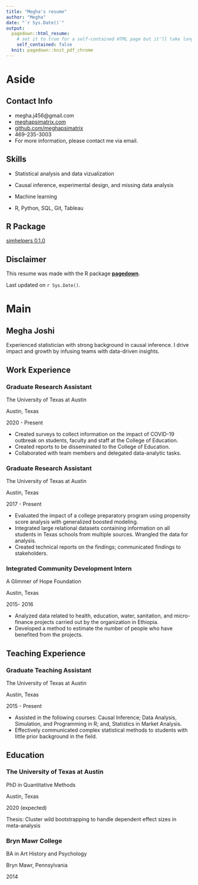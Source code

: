 ```yaml
---
title: "Megha's resume"
author: "Megha"
date: "`r Sys.Date()`"
output:
  pagedown::html_resume:
    # set it to true for a self-contained HTML page but it'll take longer to render
    self_contained: false
  knit: pagedown::knit_pdf_chrome
---
```


Aside
================================================================================




Contact Info {#contact}
--------------------------------------------------------------------------------

- <i class="fa fa-envelope"></i> megha.j456@gmail.com
- <i class="fa fa-globe"></i> [meghapsimatrix.com](https://meghapsimatrix.com/)
- <i class="fa fa-github"></i> [github.com/meghapsimatrix](https://github.com/meghapsimatrix)
- <i class="fa fa-phone"></i> 469-235-3003
- For more information, please contact me via email.


Skills {#skills}
--------------------------------------------------------------------------------

- Statistical analysis and data vizualization

- Causal inference, experimental design, and missing data analysis

- Machine learning

- R, Python, SQL, Git, Tableau

R Package {#package}
--------------------------------------------------------------------------------

[simhelpers 0.1.0](https://meghapsimatrix.github.io/simhelpers/index.html)

Disclaimer {#disclaimer}
--------------------------------------------------------------------------------

This resume was made with the R package [**pagedown**](https://github.com/rstudio/pagedown).

Last updated on `r Sys.Date()`.



Main
================================================================================

Megha Joshi {#title}
--------------------------------------------------------------------------------

Experienced statistician with strong background in causal inference. I drive impact and growth by infusing teams with data-driven insights. 

Work Experience {data-icon=laptop}
--------------------------------------------------------------------------------

### Graduate Research Assistant

The University of Texas at Austin 

Austin, Texas

2020 - Present

- Created surveys to collect information on the impact of COVID-19 outbreak on students, faculty and staff at the College of Education. 
- Created reports to be disseminated to the College of Education.
- Collaborated with team members and delegated data-analytic tasks.
 

### Graduate Research Assistant

The University of Texas at Austin 

Austin, Texas

2017 - Present

- Evaluated the impact of a college preparatory program using propensity score analysis with generalized boosted modeling. 
- Integrated large relational datasets containing information on all students in Texas schools from multiple sources. Wrangled the data for analysis.
- Created technical reports on the findings; communicated findings to stakeholders.


### Integrated Community Development Intern

A Glimmer of Hope Foundation

Austin, Texas

2015- 2016

- Analyzed data related to health, education, water, sanitation, and micro-finance projects carried out by the organization in Ethiopia.
- Developed a method to estimate the number of people who have benefited from the projects.
  


Teaching Experience {data-icon=chalkboard-teacher}
--------------------------------------------------------------------------------

### Graduate Teaching Assistant

The University of Texas at Austin

Austin, Texas

2015 - Present

- Assisted in the following courses: Causal Inference; Data Analysis, Simulation, and Programming in R; and, Statistics in Market Analysis. 
- Effectively communicated complex statistical methods to students with little prior background in the field. 


Education {data-icon=graduation-cap data-concise=true}
--------------------------------------------------------------------------------

### The University of Texas at Austin

PhD in Quantitative Methods

Austin, Texas

2020 (expected)

Thesis: Cluster wild bootstrapping to handle dependent effect sizes in meta-analysis


### Bryn Mawr College

BA in Art History and Psychology

Bryn Mawr, Pennsylvania

2014

